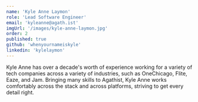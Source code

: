 ```yaml
---
name: 'Kyle Anne Laymon'
role: 'Lead Software Engineer'
email: 'kyleanne@agath.ist'
imgUrl: '/images/kyle-anne-laymon.jpg'
order: 2
published: true
github: 'whenyournameiskyle'
linkedin: 'kylelaymon'
---
```


Kyle Anne has over a decade's worth of experience working for a variety of tech companies across a variety of industries, such as OneChicago, Flite, Eaze, and Jam. Bringing many skills to Agathist, Kyle Anne works comfortably across the stack and across platforms, striving to get every detail right.
